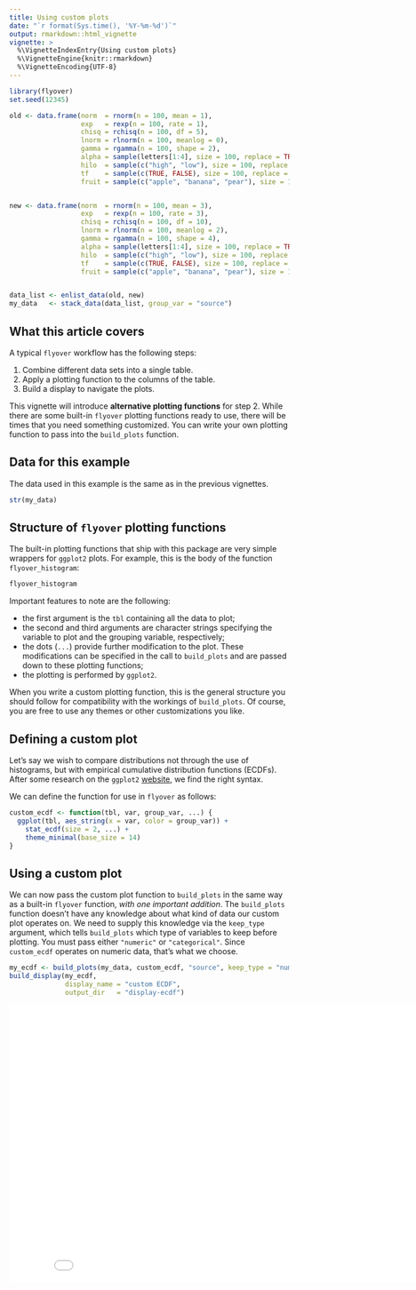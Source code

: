 ```yaml
---
title: Using custom plots
date: "`r format(Sys.time(), '%Y-%m-%d')`"
output: rmarkdown::html_vignette
vignette: >
  %\VignetteIndexEntry{Using custom plots}
  %\VignetteEngine{knitr::rmarkdown}
  %\VignetteEncoding{UTF-8}
---
```


```r
library(flyover)
set.seed(12345)

old <- data.frame(norm  = rnorm(n = 100, mean = 1),
                  exp   = rexp(n = 100, rate = 1),
                  chisq = rchisq(n = 100, df = 5),
                  lnorm = rlnorm(n = 100, meanlog = 0),
                  gamma = rgamma(n = 100, shape = 2),
                  alpha = sample(letters[1:4], size = 100, replace = TRUE, prob = c(1, 2, 3, 4)),
                  hilo  = sample(c("high", "low"), size = 100, replace = TRUE, prob = c(1, 2)),
                  tf    = sample(c(TRUE, FALSE), size = 100, replace = TRUE, prob = c(1, 1)),
                  fruit = sample(c("apple", "banana", "pear"), size = 100, replace = TRUE, prob = c(1, 2, 3)))


new <- data.frame(norm  = rnorm(n = 100, mean = 3),
                  exp   = rexp(n = 100, rate = 3),
                  chisq = rchisq(n = 100, df = 10),
                  lnorm = rlnorm(n = 100, meanlog = 2),
                  gamma = rgamma(n = 100, shape = 4),
                  alpha = sample(letters[1:4], size = 100, replace = TRUE, prob = c(4, 3, 2, 1)),
                  hilo  = sample(c("high", "low"), size = 100, replace = TRUE, prob = c(2, 1)),
                  tf    = sample(c(TRUE, FALSE), size = 100, replace = TRUE, prob = c(1, 3)),
                  fruit = sample(c("apple", "banana", "pear"), size = 100, replace = TRUE, prob = c(3, 2, 1)))


data_list <- enlist_data(old, new)
my_data   <- stack_data(data_list, group_var = "source")
```


## What this article covers

A typical `flyover` workflow has the following steps:

1. Combine different data sets into a single table.
2. Apply a plotting function to the columns of the table.
3. Build a display to navigate the plots.

This vignette will introduce **alternative plotting functions** for step 2.  While there are some built-in `flyover` plotting functions ready to use, there will be times that you need something customized.  You can write your own plotting function to pass into the `build_plots` function.


## Data for this example

The data used in this example is the same as in the previous vignettes.


```r
str(my_data)
```


## Structure of `flyover` plotting functions

The built-in plotting functions that ship with this package are very simple wrappers for `ggplot2` plots.  For example, this is the body of the function `flyover_histogram`:

```r
flyover_histogram
```


Important features to note are the following:

* the first argument is the `tbl` containing all the data to plot;
* the second and third arguments are character strings specifying the variable to plot and the grouping variable, respectively;
* the dots (`...`) provide further modification to the plot.  These modifications can be specified in the call to `build_plots` and are passed down to these plotting functions;
* the plotting is performed by `ggplot2`.

When you write a custom plotting function, this is the general structure you should follow for compatibility with the workings of `build_plots`.  Of course, you are free to use any themes or other customizations you like.


## Defining a custom plot

Let's say we wish to compare distributions not through the use of histograms, but with empirical cumulative distribution functions (ECDFs).  After some research on the `ggplot2` [website](https://ggplot2.tidyverse.org/index.html), we find the right syntax.

We can define the function for use in `flyover` as follows:

```r
custom_ecdf <- function(tbl, var, group_var, ...) {
  ggplot(tbl, aes_string(x = var, color = group_var)) +
    stat_ecdf(size = 2, ...) +
    theme_minimal(base_size = 14)
}
```


## Using a custom plot

We can now pass the custom plot function to `build_plots` in the same way as a built-in `flyover` function, _with one important addition_.  The `build_plots` function doesn't have any knowledge about what kind of data our custom plot operates on.  We need to supply this knowledge via the `keep_type` argument, which tells `build_plots` which type of variables to keep before plotting.  You must pass either `"numeric"` or `"categorical"`.  Since `custom_ecdf` operates on numeric data, that's what we choose.

```r
my_ecdf <- build_plots(my_data, custom_ecdf, "source", keep_type = "numeric")
build_display(my_ecdf,
              display_name = "custom ECDF",
              output_dir   = "display-ecdf")
```

<iframe src="display-ecdf/" height=500 width=850 scrolling="no" frameborder="0" webkitallowfullscreen="true" mozallowfullscreen="true" allowfullscreen="true"></iframe>